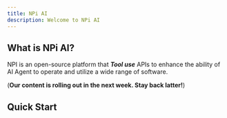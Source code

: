 ```yaml
---
title: NPi AI
description: Welcome to NPi AI
---
```


## What is NPi AI?

NPI is an open-source platform that **_Tool use_** APIs to enhance the ability of AI Agent to operate and utilize a wide range of software.

(**Our content is rolling out in the next week. Stay back latter!**)

## Quick Start


<Cards num={2}>
  <Cards.Card arrow title='Client User Guides' href='/client-guides/start' />
  <Cards.Card
    arrow
    title='NPi App Contributor Guides'
    href='/contributor-guides/start'
  />
</Cards>
